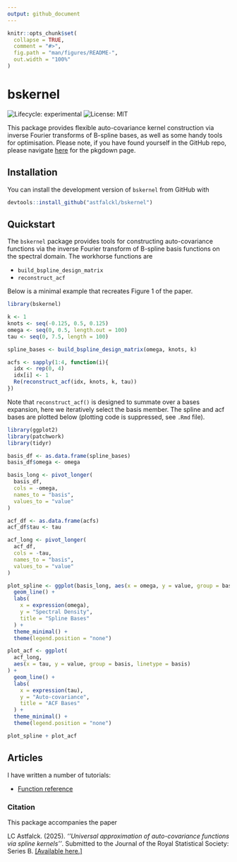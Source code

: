 ```yaml
---
output: github_document
---
```


```r
knitr::opts_chunk$set(
  collapse = TRUE,
  comment = "#>",
  fig.path = "man/figures/README-",
  out.width = "100%"
)
```

# bskernel

<!-- badges: start -->
![Lifecycle: experimental](https://img.shields.io/badge/lifecycle-experimental-orange.svg)
![License: MIT](https://img.shields.io/badge/license-MIT-blue.svg)

<!-- badges: end -->

This package provides flexible auto-covariance kernel construction via inverse Fourier transforms of B-spline bases, as well as some handy tools for optimisation. Please note, if you have found yourself in the GitHub repo, please navigate [here](https://astfalckl.github.io/bskernel/) for the pkgdown page.

## Installation

You can install the development version of `bskernel` from GitHub with

```r
devtools::install_github("astfalckl/bskernel")
```

## Quickstart

The `bskernel` package provides tools for constructing auto-covariance functions via the inverse Fourier transform of B-spline basis functions on the spectral domain. The workhorse functions are 

  - `build_bspline_design_matrix`
  - `reconstruct_acf`

Below is a minimal example that recreates Figure 1 of the paper.

```r
library(bskernel)

k <- 1 
knots <- seq(-0.125, 0.5, 0.125)
omega <- seq(0, 0.5, length.out = 100)
tau <- seq(0, 7.5, length = 100)

spline_bases <- build_bspline_design_matrix(omega, knots, k)

acfs <- sapply(1:4, function(i){
  idx <- rep(0, 4)
  idx[i] <- 1
  Re(reconstruct_acf(idx, knots, k, tau))
})
```

Note that `reconstruct_acf()` is designed to summate over a bases expansion, here we iteratively select the basis member. The spline and acf bases are plotted below (plotting code is suppressed, see `.Rmd` file).

```r
library(ggplot2)
library(patchwork)
library(tidyr)

basis_df <- as.data.frame(spline_bases)
basis_df$omega <- omega

basis_long <- pivot_longer(
  basis_df,
  cols = -omega,
  names_to = "basis",
  values_to = "value"
)

acf_df <- as.data.frame(acfs)
acf_df$tau <- tau

acf_long <- pivot_longer(
  acf_df,
  cols = -tau,
  names_to = "basis",
  values_to = "value"
)

plot_spline <- ggplot(basis_long, aes(x = omega, y = value, group = basis, linetype = basis)) +
  geom_line() +
  labs(
    x = expression(omega),
    y = "Spectral Density",
    title = "Spline Bases"
  ) +
  theme_minimal() +
  theme(legend.position = "none")

plot_acf <- ggplot(
  acf_long,
  aes(x = tau, y = value, group = basis, linetype = basis)
) +
  geom_line() +
  labs(
    x = expression(tau),
    y = "Auto-covariance",
    title = "ACF Bases"
  ) +
  theme_minimal() +
  theme(legend.position = "none")

plot_spline + plot_acf
```

## Articles

I have written a number of tutorials:

 - [Function reference](reference/index.html)

### Citation

This package accompanies the paper

LC Astfalck. (2025). *''Universal approximation of auto-covariance functions via spline kernels''*. Submitted to the Journal of the Royal Statistical Society: Series B. [[Available here.]](https://arxiv.org/abs/2506.21953)